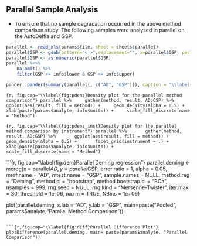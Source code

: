 ## Parallel Sample Analysis

* To ensure that no sample degradation occurred in the above method comparison study. The following samples were analysed in parallel on the AutoDelfia and GSP.

```r
parallel <- read_xls(params$file, sheet = sheets$parallel)
parallel$GSP <- gsub(pattern="<|>",replacement="", x=parallel$GSP, perl = TRUE) ## remove <,>
parallel$GSP <- as.numeric(parallel$GSP)
parallel %<>%
    na.omit() %>%
    filter(GSP >= info$lower & GSP <= info$upper)

pander::pander(summary(parallel[, c("AD", "GSP")]), caption = "\\label{tb:parallel}Summary of Parallel Method Comparison Values")
```

```{r, fig.cap="\\label{fig:pdens}Density plot for the parallel method comparison"}
parallel %>%
    gather(method, result, AD:GSP) %>%
    ggplot(aes(result, fill = method)) +
    geom_density(alpha = 0.5) +
    xlab(paste(params$analyte, info$units)) +
    scale_fill_discrete(name = "Method")
```

```{r, fig.cap="\\label{fig:pdens_inst}Density plot for the parallel method comparison by instrument"}
parallel %>%
      gather(method, result, AD:GSP) %>%
      ggplot(aes(result, fill = method)) +
      geom_density(alpha = 0.5) +
      facet_grid(instrument ~ .) +
      xlab(paste(params$analyte, info$units)) +
      scale_fill_discrete(name = "Method")
``` 

```{r, fig.cap="\\label{fig:dem}Parallel Deming regression"}
parallel.deming <- mcreg(x = parallel$AD, y =parallel$GSP, error.ratio = 1, alpha = 0.05,
                     mref.name = "AD", mtest.name = "GSP", sample.names = NULL,
                     method.reg = "Deming", method.ci = "bootstrap",
                     method.bootstrap.ci = "BCa",
                     nsamples = 999, rng.seed = NULL, rng.kind = "Mersenne-Twister", iter.max = 30,
                     threshold = 1e-06, na.rm = TRUE, NBins = 1e+06)

plot(parallel.deming, x.lab = "AD", y.lab = "GSP", main=paste("Pooled", params$analyte,"Parallel Method Comparison"))
```

```{r,fig.cap="\\label{fig:diff}Parallel Difference Plot"}
plotDifference(parallel.deming, main= paste(params$analyte, "Parallel Comparison"))
```

\FloatBarrier
